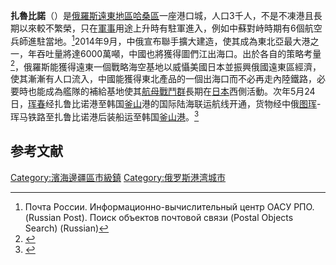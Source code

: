 '''扎魯比諾'''（{{Lang-ru|Зарубино}}）是[[俄羅斯|俄羅斯]][[遠東聯邦管區|遠東地區]][[哈桑區|哈桑區]]一座港口城，人口3千人，不是不凍港{{cn}}且長期以來較不繁榮，只在[[軍事|軍事]]用途上升時有駐軍進入，例如中蘇對峙時期有6個航空兵師進駐當地。<ref>Почта России. Информационно-вычислительный центр ОАСУ РПО. (Russian Post). Поиск объектов почтовой связи (Postal Objects Search) (Russian)</ref>2014年9月，中俄宣布聯手擴大建造{{link-ru|扎魯比諾港|Морской порт бухты Троицы}}，使其成為東北亞最大港之一，年吞吐量將達6000萬噸，中國也將獲得圖們江出海口。出於各自的策略考量<ref>{{Cite web |url=http://news.cntv.cn/2014/09/11/VIDE1410447693511487.shtml |title=央視-中俄聯手亞洲最大港 |accessdate=2014-09-12 |archive-date=2014-09-13 |archive-url=https://web.archive.org/web/20140913053913/http://news.cntv.cn/2014/09/11/VIDE1410447693511487.shtml |dead-url=no }}</ref>，俄羅斯能獲得遠東一個戰略海空基地以威懾美國日本並振興俄國遠東區經濟，使其漸漸有人口流入，中國能獲得東北產品的一個出海口而不必再走內陸鐵路，必要時也能成為艦隊的補給基地使其[[航母戰鬥群|航母戰鬥群]]長期在[[日本|日本]]西側活動。次年5月24日，[[珲春|珲春]]经扎鲁比诺港至韩国[[釜山|釜山]]港的国际陆海联运航线开通，货物经中俄[[图珲铁路|图珲]]-珲马铁路至扎鲁比诺港后装船运至韩国[[釜山港|釜山港]]。<ref>{{cite news|url=http://www.chinajilin.com.cn/jlnews/content/2015-05/24/content_3648406.htm|title=我省开通首个陆海联运航线 珲春—扎鲁比诺—釜山线昨日起航|publisher=中国吉林网|date=2015-05-24|accessdate=2015-08-05|deadurl=yes|archiveurl=https://web.archive.org/web/20150719104521/http://www.chinajilin.com.cn/jlnews/content/2015-05/24/content_3648406.htm|archivedate=2015-07-19}}</ref>

{{Infobox Weather
|single_line= Yes
|metric_first = Yes
|location = 扎鲁比诺（1981-2010）
|Jan_MEAN_°C = −7.7
|Feb_MEAN_°C = −6.8
|Mar_MEAN_°C = 1.2
|Apr_MEAN_°C = 7.4
|May_MEAN_°C = 13.0
|Jun_MEAN_°C = 16.1
|Jul_MEAN_°C = 19.8
|Aug_MEAN_°C = 21.1
|Sep_MEAN_°C = 16.2
|Oct_MEAN_°C = 9.4
|Nov_MEAN_°C = 1.5
|Dec_MEAN_°C = -6.0
|Year_MEAN_°C =

|Jan_Precip_mm = 20
|Feb_Precip_mm = 19
|Mar_Precip_mm = 25
|Apr_Precip_mm = 44
|May_Precip_mm = 77
|Jun_Precip_mm = 113
|Jul_Precip_mm = 133
|Aug_Precip_mm = 142
|Sep_Precip_mm = 90
|Oct_Precip_mm = 48
|Nov_Precip_mm = 35
|Dec_Precip_mm = 28
|Year_Precip_mm =
}}

==参考文献==
{{reflist}}
[[Category:濱海邊疆區市級鎮|Category:濱海邊疆區市級鎮]]
[[Category:俄罗斯港湾城市|Category:俄罗斯港湾城市]]